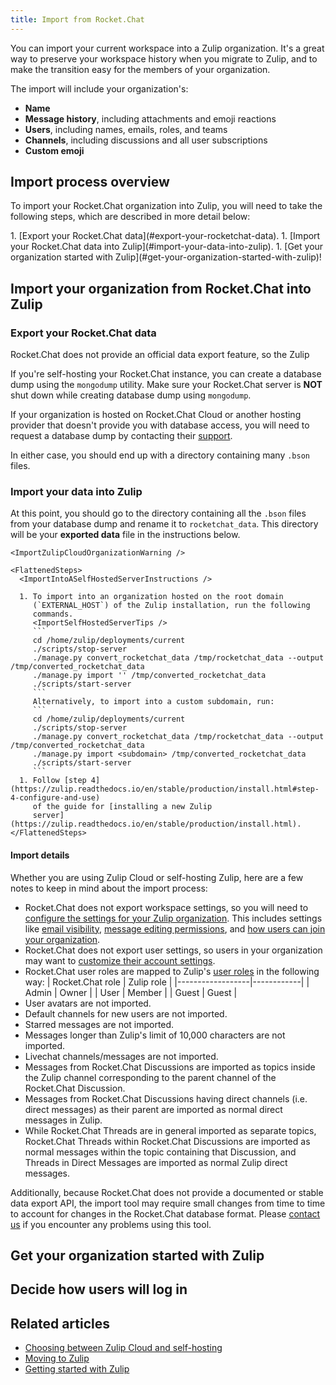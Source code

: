 ```yaml
---
title: Import from Rocket.Chat
---
```



You can import your current workspace into a Zulip organization. It's a great
way to preserve your workspace history when you migrate to Zulip, and to make
the transition easy for the members of your organization.

The import will include your organization's:

* **Name**
* **Message history**, including attachments and emoji reactions
* **Users**, including names, emails, roles, and teams
* **Channels**, including discussions and all user subscriptions
* **Custom emoji**

## Import process overview

To import your Rocket.Chat organization into Zulip, you will need to take the
following steps, which are described in more detail below:

<Steps>
  1. [Export your Rocket.Chat data](#export-your-rocketchat-data).
  1. [Import your Rocket.Chat data into Zulip](#import-your-data-into-zulip).
  1. [Get your organization started with Zulip](#get-your-organization-started-with-zulip)!
</Steps>

## Import your organization from Rocket.Chat into Zulip

### Export your Rocket.Chat data

Rocket.Chat does not provide an official data export feature, so the Zulip

If you're self-hosting your Rocket.Chat instance, you can create a
database dump using the `mongodump` utility. Make sure your Rocket.Chat
server is **NOT** shut down while creating database dump using `mongodump`.

If your organization is hosted on Rocket.Chat Cloud or another hosting
provider that doesn't provide you with database access, you will need
to request a database dump by contacting their
[support](https://docs.rocket.chat/resources/frequently-asked-questions/cloud-faqs#data-export).

In either case, you should end up with a directory containing many
`.bson` files.

### Import your data into Zulip

<ImportYourDataIntoZulip />

At this point, you should go to the directory containing all the `.bson` files
from your database dump and rename it to `rocketchat_data`. This directory will
be your **exported data** file in the instructions below.

<Tabs>
  <TabItem label="Zulip Cloud">
    <ImportIntoAZulipCloudOrganization />

    <ImportZulipCloudOrganizationWarning />
  </TabItem>

  <TabItem label="Self hosting">
    <ImportIntoASelfHostedServerDescription />

    <FlattenedSteps>
      <ImportIntoASelfHostedServerInstructions />

      1. To import into an organization hosted on the root domain
         (`EXTERNAL_HOST`) of the Zulip installation, run the following
         commands.
         <ImportSelfHostedServerTips />
         ```
         cd /home/zulip/deployments/current
         ./scripts/stop-server
         ./manage.py convert_rocketchat_data /tmp/rocketchat_data --output /tmp/converted_rocketchat_data
         ./manage.py import '' /tmp/converted_rocketchat_data
         ./scripts/start-server
         ```
         Alternatively, to import into a custom subdomain, run:
         ```
         cd /home/zulip/deployments/current
         ./scripts/stop-server
         ./manage.py convert_rocketchat_data /tmp/rocketchat_data --output /tmp/converted_rocketchat_data
         ./manage.py import <subdomain> /tmp/converted_rocketchat_data
         ./scripts/start-server
         ```
      1. Follow [step 4](https://zulip.readthedocs.io/en/stable/production/install.html#step-4-configure-and-use)
         of the guide for [installing a new Zulip
         server](https://zulip.readthedocs.io/en/stable/production/install.html).
    </FlattenedSteps>
  </TabItem>
</Tabs>

#### Import details

Whether you are using Zulip Cloud or self-hosting Zulip, here are a few notes to
keep in mind about the import process:

* Rocket.Chat does not export workspace settings, so you will need to [configure
  the settings for your Zulip organization](/help/customize-organization-settings).
  This includes settings like [email
  visibility](/help/configure-email-visibility),
  [message editing permissions](/help/restrict-message-editing-and-deletion),
  and [how users can join your organization](/help/restrict-account-creation).
* Rocket.Chat does not export user settings, so users in your organization may
  want to [customize their account settings](/help/getting-started-with-zulip).
* Rocket.Chat user roles are mapped to Zulip's [user
  roles](/help/user-roles) in the following way:
  | Rocket.Chat role | Zulip role |
  |------------------|------------|
  | Admin            | Owner      |
  | User             | Member     |
  | Guest            | Guest      |
* User avatars are not imported.
* Default channels for new users are not imported.
* Starred messages are not imported.
* Messages longer than Zulip's limit of 10,000 characters are not
  imported.
* Livechat channels/messages are not imported.
* Messages from Rocket.Chat Discussions are imported as topics
  inside the Zulip channel corresponding to the parent channel of the
  Rocket.Chat Discussion.
* Messages from Rocket.Chat Discussions having direct channels
  (i.e. direct messages) as their parent are imported as normal
  direct messages in Zulip.
* While Rocket.Chat Threads are in general imported as separate
  topics, Rocket.Chat Threads within Rocket.Chat Discussions are
  imported as normal messages within the topic containing that
  Discussion, and Threads in Direct Messages are imported as normal
  Zulip direct messages.

Additionally, because Rocket.Chat does not provide a documented or
stable data export API, the import tool may require small changes from
time to time to account for changes in the Rocket.Chat database
format.  Please [contact us](/help/contact-support) if you encounter
any problems using this tool.

## Get your organization started with Zulip

<ImportGetYourOrganizationStarted />

## Decide how users will log in

<ImportHowUsersWillLogIn />

## Related articles

* [Choosing between Zulip Cloud and self-hosting](/help/zulip-cloud-or-self-hosting)
* [Moving to Zulip](/help/moving-to-zulip)
* [Getting started with Zulip](/help/getting-started-with-zulip)
